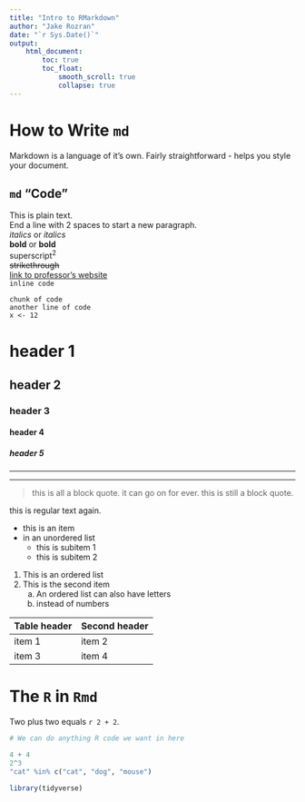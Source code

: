 ```yaml
---
title: "Intro to RMarkdown"
author: "Jake Rozran"
date: "`r Sys.Date()`"
output: 
    html_document:
        toc: true
        toc_float: 
            smooth_scroll: true
            collapse: true
---
```


# How to Write `md`

Markdown is a language of it's own. Fairly straightforward - helps you style 
your document. 

## `md` "Code" 

This is plain text.  
End a line with 2 spaces to start a new paragraph.  
*italics* or _italics_  
**bold** or __bold__  
superscript^2^  
~~strikethrough~~  
[link to professor's website](www.jakelearnsdatascience.com)  
`inline code`  

```
chunk of code
another line of code
x <- 12
```

# header 1

## header 2

### header 3

#### header 4

##### header 5

---
***

> this is all a block quote. it can go on for ever. 
this is still a block quote.  

this is regular text again. 

* this is an item
* in an unordered list
    * this is subitem 1
    * this is subitem 2

1. This is an ordered list
2. This is the second item
    a. An ordered list can also have letters
    b. instead of numbers 
    
| Table header | Second header |
| ------------ | ------------- |
| item 1 | item 2 |
| item 3 | item 4 |  

# The `R` in `Rmd`

Two plus two equals `r 2 + 2`.

```r
# We can do anything R code we want in here

4 + 4
2^3
"cat" %in% c("cat", "dog", "mouse")
```

```r
library(tidyverse)
```










